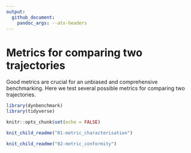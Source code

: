 ```yaml
---
output: 
  github_document:
    pandoc_args: --atx-headers
---
```


# Metrics for comparing two trajectories

Good metrics are crucial for an unbiased and comprehensive benchmarking. Here we test several possible metrics for comparing two trajectories.

```r
library(dynbenchmark)
library(tidyverse)

knitr::opts_chunk$set(echo = FALSE)
```

```r
knit_child_readme("01-metric_characterisation")
```

```r
knit_child_readme("02-metric_conformity")
```
